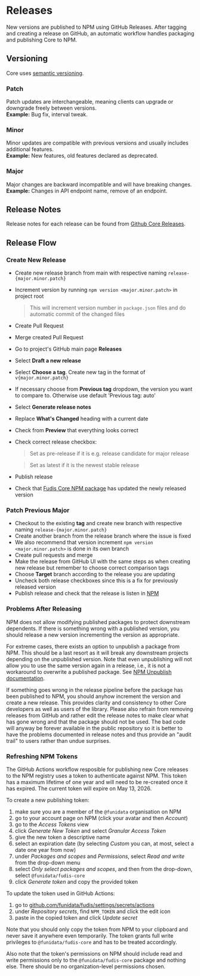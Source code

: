
<Meta title="Documentation/Development/Tooling/Releases" />

# Releases

New versions are published to NPM using GitHub Releases. After tagging and creating a release on GitHub, an automatic workflow handles packaging and publishing Core to NPM.

## Versioning

Core uses [semantic versioning](https://semver.org/).

### Patch

Patch updates are interchangeable, meaning clients can upgrade or downgrade freely between versions.\
**Example:** Bug fix, interval tweak.

### Minor

Minor updates are compatible with previous versions and usually includes additional features.\
**Example:** New features, old features declared as deprecated.

### Major

Major changes are backward incompatible and will have breaking changes.\
**Example:** Changes in API endpoint name, remove of an endpoint.

## Release Notes

Release notes for each release can be found from [Github Core Releases](https://github.com/funidata/fudis-core/releases).

## Release Flow

### Create New Release

- Create new release branch from main with respective naming `release-{major.minor.patch}`
- Increment version by running `npm version <major.minor.patch>` in project root
  > This will increment version number in `package.json` files and do automatic commit of the changed files
- Create Pull Request
- Merge created Pull Request
- Go to project's GitHub main page **Releases**
- Select **Draft a new release**
- Select **Choose a tag**. Create new tag in the format of `v{major.minor.patch}`
- If necessary choose from **Previous tag** dropdown, the version you want to compare to. Otherwise use default 'Previous tag: auto'
- Select **Generate release notes**
- Replace **What's Changed** heading with a current date
- Check from **Preview** that everything looks correct
- Check correct release checkbox:

  > Set as pre-release if it is e.g. release candidate for major release

  > Set as latest if it is the newest stable release

- Publish release
- Check that [Fudis Core NPM package](https://www.npmjs.com/package/@funidata/fudis-core) has updated the newly released version

### Patch Previous Major

- Checkout to the existing **tag** and create new branch with respective naming `release-{major.minor.patch}`
- Create another branch from the release branch where the issue is fixed
- We also recommend that version increment `npm version <major.minor.patch>` is done in its own branch
- Create pull requests and merge
- Make the release from GitHub UI with the same steps as when creating new release but remember to choose correct comparison tags
- Choose **Target** branch according to the release you are updating
- Uncheck both release checkboxes since this is a fix for previously released version
- Publish release and check that the release is listen in [NPM](https://www.npmjs.com/package/@funidata/fudis-core)

### Problems After Releasing

NPM does not allow modifying published packages to protect downstream dependents. If there is something wrong with a published version, you should release a new version incrementing the version as appropriate.

For extreme cases, there exists an option to unpublish a package from NPM. This should be a last resort as it will break any downstream projects depending on the unpublished version. Note that even unpublishing will not allow you to use the same version again in a release, i.e., it is not a workaround to overwrite a published package. See [NPM Unpublish documentation](https://docs.npmjs.com/policies/unpublish).

If something goes wrong in the release pipeline before the package has been published to NPM, you should anyhow increment the version and create a new release. This provides clarity and consistency to other Core developers as well as users of the library. Please also refrain from removing releases from GitHub and rather edit the release notes to make clear what has gone wrong and that the package should not be used. The bad code will anyway be forever available in the public repository so it is better to have the problems documented in release notes and thus provide an "audit trail" to users rather than undue surprises.

### Refreshing NPM Tokens

The GitHub Actions workflow resposible for publishing new Core releases to the NPM registry uses a token to authenticate against NPM. This token has a maximum lifetime of one year and will need to be re-created once it has expired. The current token will expire on May 13, 2026.

To create a new publishing token:

1. make sure you are a member of the `@funidata` organisation on NPM
2. go to your account page on NPM (click your avatar and then _Account_)
3. go to the _Access Tokens_ view
4. click _Generate New Token_ and select _Granular Access Token_
5. give the new token a descriptive name
6. select an expiration date (by selecting _Custom_ you can, at most, select a date one year from now)
7. under _Packages and scopes_ and _Permissions_, select _Read and write_ from the drop-down menu
8. select _Only select packages and scopes_, and then from the drop-down, select `@funidata/fudis-core`
9. click _Generate token_ and copy the provided token

To update the token used in GitHub Actions:

1. go to [github.com/funidata/fudis/settings/secrets/actions](https://github.com/funidata/fudis-core/settings/secrets/actions)
2. under _Repository secrets_, find `NPM_TOKEN` and click the edit icon
3. paste in the copied token and click _Update secret_

Note that you should only copy the token from NPM to your clipboard and never save it anywhere even temporarily. The token grants full write privileges to `@funidata/fudis-core` and has to be treated accordingly.

Also note that the token's permissions on NPM should include read and write permissions only to the `@funidata/fudis-core` package and nothing else. There should be no organization-level permissions chosen.
